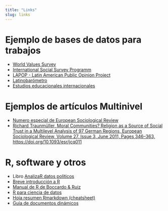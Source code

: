 ```yaml
---
title: "Links"
slug: links
---
```


# Ejemplo de bases de datos para trabajos

- [World Values Survey](http://www.worldvaluessurvey.org)
- [International Social Survey Programm](http://issp.org/menu-top/home/)
- [LAPOP - Latin American Public Opinion Project](https://www.vanderbilt.edu/lapop-espanol/)
- [Latinobarómetro](http://www.latinobarometro.org/lat.jsp)
- [Estudios educacionales internacionales](https://www.agenciaeducacion.cl/estudios/estudios-internacionales/estudios-desarrollados/)

# Ejemplos de artículos Multinivel

- [Numero especial de European Sociological Review](https://academic.oup.com/esr/issue/32/1)
- [Richard Traunmüller, Moral Communities? Religion as a Source of Social Trust in a Multilevel Analysis of 97 German Regions, European Sociological Review, Volume 27, Issue 3, June 2011, Pages 346–363, https://doi.org/10.1093/esr/jcq011](https://academic.oup.com/esr/article/27/3/346/511593?searchresult=1)

# R, software y otros

- Libro [AnalizaR datos políticos](https://arcruz0.github.io/libroadp/index.html)
- [Breve introducción a R](../practicas/breveintroR/breveintroR.html)
- [Manual de R de Boccardo & Ruiz](https://bookdown.org/gboccardo/manual-ED-UCH/)
- [R para ciencia de datos](https://es.r4ds.hadley.nz/)
- [Hoja resumen Rmarkdown (cheatsheet)](https://rstudio.com/wp-content/uploads/2015/03/rmarkdown-spanish.pdf)
- [Guía de documentos dinámicos](https://juancarloscastillo.github.io/metsoc-facsouchile/documents/trabajos/guia_rep_dinamico/reportedinamico.html)
